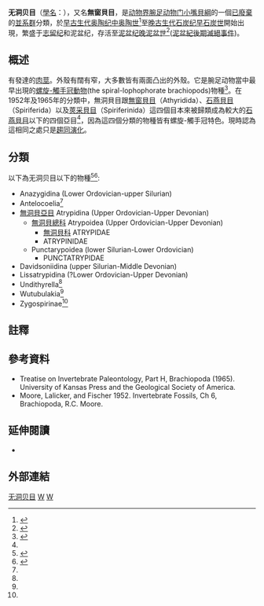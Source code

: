 {{Automatic Taxobox
| taxon = Atrypida
| fossil_range = [[奧陶紀|奧陶紀]]至[[泥盆紀|泥盆紀]]
| image = Burmirhynchia jirbaensis Callovian Israel.jpg
| image caption = ''Burmirhynchia jirbaensis'' (Jurassic, Israel)
| authority = Gill, 1871 
| subdivision_ranks = [[目_(生物)|目]]
| subdivision = 見[[#分類|分類]]
}}
'''无洞贝目'''（[[學名|學名]]：{{lang|la|'''Atrypida'''}}），又名'''無窗貝目'''，是[[动物界|动物界]][[腕足动物门|腕足动物门]][[小嘴貝綱|小嘴貝綱]]的一個[[棄用生物分類|已廢棄]]的[[並系群|並系群]]分類，於[[早古生代|早古生代]][[奥陶纪|奥陶纪]][[中奥陶世|中奥陶世]]<ref name=earth_evo_05>{{cite web |url=http://www.earthsciences.hku.hk/shmuseum/chi/earth_evo_05_intro.php |title=地球的演變展廳：早古生代 距今5.42億至4.16億年 |publisher=許士芬地質博物館 |language=zh-hant |access-date=2013-10-01 |archive-date=2019-12-30 |archive-url=https://web.archive.org/web/20191230121219/http://www.earthsciences.hku.hk/shmuseum/chi/earth_evo_05_intro.php |dead-url=no }}</ref>至[[晚古生代|晚古生代]][[石炭纪|石炭纪]][[早石炭世|早石炭世]]開始出現，繁盛于[[志留纪|志留纪]]和泥盆纪，存活至[[泥盆纪|泥盆纪]][[晚泥盆世|晚泥盆世]]<ref name=earth_evo_06>{{cite web |url=http://www.earthsciences.hku.hk/shmuseum/chi/earth_evo_06_intro.php |title=地球的演變展廳：晚古生代 距今4.16億至2.51億年 |publisher=許士芬地質博物館 |language=zh-hant |access-date=2013-10-01 |archive-date=2019-12-29 |archive-url=https://web.archive.org/web/20191229175308/http://www.earthsciences.hku.hk/shmuseum/chi/earth_evo_06_intro.php |dead-url=no }}</ref>([[泥盆紀後期滅絕事件|泥盆紀後期滅絕事件]])。

== 概述 ==
有發達的[[肉莖|肉莖]]。外殼有闊有窄，大多數皆有兩面凸出的外殼。它是腕足动物當中最早出現的[[螺旋-觸手冠動物|螺旋-觸手冠動物]](the spiral-lophophorate brachiopods)物種<ref name=paleos>{{cite web |url=http://palaeos.com/metazoa/brachiopoda/atrypida.html |title=Palaeos Metazoa: Brachiopoda: Atrypida |language=en |accessdate=2013-10-01 |archive-date=2020-02-20 |archive-url=https://web.archive.org/web/20200220111720/http://palaeos.com/metazoa/brachiopoda/atrypida.html |dead-url=no }}</ref>。在1952年及1965年的分類中，無洞貝目跟[[無窗貝目|無窗貝目]]（Athyridida）、[[石燕貝目|石燕貝目]]（Spiriferida）以及[[莢采貝目|莢采貝目]]（Spiriferinida）這四個目本來被歸類成為較大的[[石燕貝目|石燕貝目]]以下的四個亞目<ref name=paleos />，因為這四個分類的物種皆有螺旋-觸手冠特色。現時認為這相同之處只是[[趨同演化|趨同演化]]。

== 分類 ==
以下為无洞贝目以下的物種<ref>{{cite book |title=Treatise on Invertebrate Paleontology, Part H, Brachiopoda |volume=4 |edition=Revised |url=http://paleopolis.rediris.es/BrachNet/CLASS/Class.htm |access-date=2013-10-01 |archive-date=2020-02-16 |archive-url=https://web.archive.org/web/20200216084139/http://paleopolis.rediris.es/BrachNet/CLASS/Class.htm |dead-url=no }}</ref><ref name="paleodb">{{cite web |url=http://paleodb.org/cgi-bin/bridge.pl?a=taxonInfo&taxon_no=29764 |title=Atrypida |publisher=[http://paleodb.org/cgi-bin/bridge.pl Paleobiology Database] |accessdate=2013-10-21 |language=en |archive-date=2013-10-14 |archive-url=https://web.archive.org/web/20131014230324/http://paleodb.org/cgi-bin/bridge.pl?a=taxonInfo&taxon_no=29764 |dead-url=no }}</ref>:
* Anazygidina (Lower Ordovician-upper Silurian)
* Antelocoelia<ref name="paleodb" />
*   [[無洞貝亞目|無洞貝亞目]] Atrypidina (Upper Ordovician-Upper Devonian)
** [[無洞貝總科|無洞貝總科]] Atrypoidea (Upper Ordovician-Upper Devonian)
*** [[無洞貝科|無洞貝科]] ATRYPIDAE
*** ATRYPINIDAE 
** Punctarypoidea (lower Silurian-Lower Ordovician)
*** PUNCTATRYPIDAE 
* Davidsoniidina (upper Silurian-Middle Devonian)
* Lissatrypidina (?Lower Ordovician-Upper Devonian)
* Undithyrella<ref name="paleodb" />
* Wutubulakia<ref name="paleodb" />
* Zygospirinae<ref name="paleodb" />

== 註釋 ==
{{reflist|colwidth=25em}}

== 參考資料 ==
* Treatise on Invertebrate Paleontology, Part H, Brachiopoda (1965). University of Kansas Press and the Geological Society of America.
* Moore, Lalicker, and Fischer 1952. Invertebrate Fossils, Ch 6, Brachiopoda, R.C. Moore.

== 延伸閱讀 ==
*{{cite book|last=Moore|first=R.C.|coauthors=Lalicker, C.G., and Fischer, A.G.|title=Invertebrate Fossils|url=https://archive.org/details/dli.ernet.107910|publisher=McGraw-Hill College|date=June 1952|isbn=0-07-043020-9}}

== 外部連結 ==
{{Commonscat|Atrypida}}
{{腕足動物門}}
{{taxonbar}}

[[Category:无洞贝目|]]
[[Category:棄用分類單元|W]]
[[Category:_1871年描述的分类群|W]]